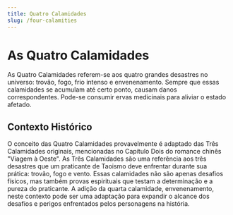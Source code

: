 ```yaml
---
title: Quatro Calamidades
slug: /four-calamities
---
```


# As Quatro Calamidades

As Quatro Calamidades referem-se aos quatro grandes desastres no universo: trovão, fogo, frio intenso e envenenamento. Sempre que essas calamidades se acumulam até certo ponto, causam danos correspondentes. Pode-se consumir ervas medicinais para aliviar o estado afetado.

## Contexto Histórico

O conceito das Quatro Calamidades provavelmente é adaptado das Três Calamidades originais, mencionadas no Capítulo Dois do romance chinês "Viagem à Oeste". As Três Calamidades são uma referência aos três desastres que um praticante de Taoismo deve enfrentar durante sua prática: trovão, fogo e vento. Essas calamidades não são apenas desafios físicos, mas também provas espirituais que testam a determinação e a pureza do praticante. A adição da quarta calamidade, envenenamento, neste contexto pode ser uma adaptação para expandir o alcance dos desafios e perigos enfrentados pelos personagens na história.